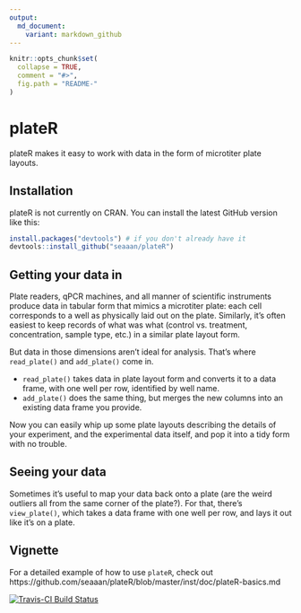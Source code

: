 ```yaml
---
output:
  md_document:
    variant: markdown_github
---
```


<!-- README.md is generated from README.Rmd. Please edit that file -->

```r
knitr::opts_chunk$set(
  collapse = TRUE,
  comment = "#>",
  fig.path = "README-"
)
```

# plateR

plateR makes it easy to work with data in the form of microtiter plate layouts. 

## Installation

plateR is not currently on CRAN. You can install the latest GitHub version like this:

```r
install.packages("devtools") # if you don't already have it
devtools::install_github("seaaan/plateR")
```

## Getting your data in

Plate readers, qPCR machines, and all manner of scientific instruments produce data in tabular form that mimics a microtiter plate: each cell corresponds to a well as physically laid out on the plate. Similarly, it's often easiest to keep records of what was what (control vs. treatment, concentration, sample type, etc.) in a similar plate layout form. 

But data in those dimensions aren't ideal for analysis. That's where `read_plate()` and `add_plate()` come in. 

* `read_plate()` takes data in plate layout form and converts it to a data frame, with one well per row, identified by well name.
* `add_plate()` does the same thing, but merges the new columns into an existing data frame you provide. 

Now you can easily whip up some plate layouts describing the details of your experiment, and the experimental data itself, and pop it into a tidy form with no trouble. 

## Seeing your data

Sometimes it's useful to map your data back onto a plate (are the weird outliers all from the same corner of the plate?). For that, there's `view_plate()`, which takes a data frame with one well per row, and lays it out like it's on a plate. 

## Vignette

For a detailed example of how to use `plateR`, check out https://github.com/seaaan/plateR/blob/master/inst/doc/plateR-basics.md

[![Travis-CI Build Status](https://travis-ci.org/seaaan/plateR.svg?branch=master)](https://travis-ci.org/seaaan/plateR)